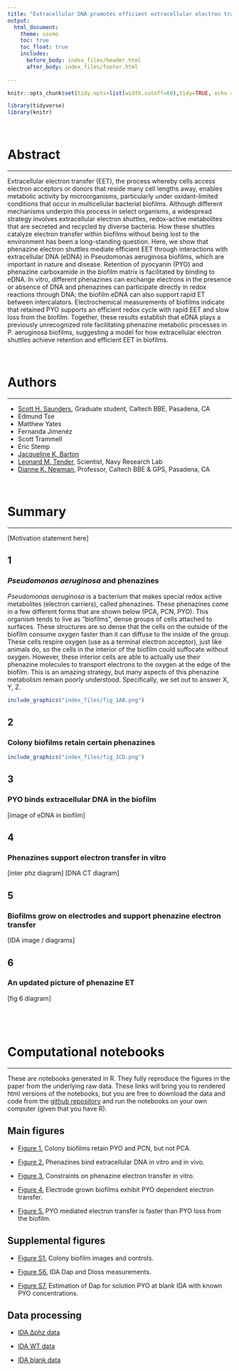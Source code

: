 ```yaml
---
title: "Extracellular DNA promotes efficient extracellular electron transfer by pyocyanin in *Pseudomonas aeruginosa* biofilms."
output: 
  html_document:
    theme: cosmo
    toc: true
    toc_float: true
    includes:
      before_body: index_files/header.html
      after_body: index_files/footer.html
  
---
```


```r
knitr::opts_chunk$set(tidy.opts=list(width.cutoff=60),tidy=TRUE, echo = F, message=FALSE, warning=FALSE, fig.align="center", fig.retina = 2)

library(tidyverse)
library(knitr)
```

<br>

# Abstract

---

Extracellular electron transfer (EET), the process whereby cells access electron acceptors or donors that reside many cell lengths away, enables metabolic activity by microorganisms, particularly under oxidant-limited conditions that occur in multicellular bacterial biofilms. Although different mechanisms underpin this process in select organisms, a widespread strategy involves extracellular electron shuttles, redox-active metabolites that are secreted and recycled by diverse bacteria. How these shuttles catalyze electron transfer within biofilms without being lost to the environment has been a long-standing question. Here, we show that phenazine electron shuttles mediate efficient EET through interactions with extracellular DNA (eDNA) in Pseudomonas aeruginosa biofilms, which are important in nature and disease. Retention of pyocyanin (PYO) and phenazine carboxamide in the biofilm matrix is facilitated by binding to eDNA. In vitro, different phenazines can exchange electrons in the presence or absence of DNA and phenazines can participate directly in redox reactions through DNA; the biofilm eDNA can also support rapid ET between intercalators. Electrochemical measurements of biofilms indicate that retained PYO supports an efficient redox cycle with rapid EET and slow loss from the biofilm. Together, these results establish that eDNA plays a previously unrecognized role facilitating phenazine metabolic processes in P. aeruginosa biofilms, suggesting a model for how extracellular electron shuttles achieve retention and efficient EET in biofilms. 

<br>

# Authors

---

* [Scott H. Saunders](https://scott-saunders.github.io/labwork/), Graduate student, Caltech BBE, Pasadena, CA
* Edmund Tse
* Matthew Yates
* Fernanda Jimenéz
* Scott Trammell
* Eric Stemp
* [Jacqueline K. Barton](http://www.its.caltech.edu/~jkbgrp/)
* [Leonard M. Tender](NRL), Scientist, Navy Research Lab
* [Dianne K. Newman](http://dknweb.caltech.edu/Newman_Lab.html), Professor, Caltech BBE & GPS, Pasadena, CA

<br>

# Summary {.tabset}

----

[Motivation statement here]

## 1

### *Pseudomonas aeruginosa* and phenazines {.toc-ignore}

*Pseudomonas aeruginosa* is a bacterium that makes special redox active metabolites (electron carriers), called phenazines. These phenazines come in a few different forms that are shown below (PCA, PCN, PYO). This organism tends to live as "biofilms", dense groups of cells attached to surfaces. These structures are so dense that the cells on the outside of the biofilm consume oxygen faster than it can diffuse to the inside of the group. These cells respire oxygen (use as a terminal electron acceptor), just like animals do, so the cells in the interior of the biofilm could suffocate without oxygen. However, these interior cells are able to actually use their phenazine molecules to transport electrons to the oxygen at the edge of the biofilm. This is an amazing strategy, but many aspects of this phenazine metabolism remain poorly understood. Specifically, we set out to answer X, Y, Z.


```r
include_graphics("index_files/fig_1AB.png")
```

## 2

### Colony biofilms retain certain phenazines {.toc-ignore}



```r
include_graphics("index_files/fig_1CD.png")
```

## 3

### PYO binds extracellular DNA in the biofilm {.toc-ignore}

[image of eDNA in biofilm]

## 4

### Phenazines support electron transfer in vitro {.toc-ignore}

[inter phz diagram] 
[DNA CT diagram]

## 5

### Biofilms grow on electrodes and support phenazine electron transfer {.toc-ignore}

[IDA image / diagrams]

## 6

### An updated picture of phenazine ET {.toc-ignore}

[fig 6 diagram]

# {.toc-ignore}
<br>

# Computational notebooks

----

These are notebooks generated in R. They fully reproduce the figures in the paper from the underlying raw data. These links will bring you to rendered html versions of the notebooks, but you are free to download the data and code from the [github repository]() and run the notebooks on your own computer (given that you have R).

## Main figures

* [Figure 1.](https://scott-saunders.github.io/phz_eDNA_2019/code/figures/Fig_1/phz2019_Fig_1.html) Colony biofilms retain PYO and PCN, but not PCA.

* [Figure 2.](https://scott-saunders.github.io/phz_eDNA_2019/code/figures/Fig_2/phz2019_Fig_2.html) Phenazines bind extracellular DNA in vitro and in vivo.

* [Figure 3.](https://scott-saunders.github.io/phz_eDNA_2019/code/figures/Fig_3/phz2019_Fig_3.html) Constraints on phenazine electron transfer in vitro.

* [Figure 4.](https://scott-saunders.github.io/phz_eDNA_2019/code/figures/Fig_5/phz2019_Fig_5.html) Electrode grown biofilms exhibit PYO dependent electron transfer.

* [Figure 5.](https://scott-saunders.github.io/phz_eDNA_2019/code/figures/Fig_6/phz2019_Fig_6.html) PYO mediated electron transfer is faster than PYO loss from the biofilm.


## Supplemental figures

* [Figure S1.](https://scott-saunders.github.io/phz_eDNA_2019/code/figures/supplement/Fig_S1/phz2019_Fig_S1.html) Colony biofilm images and controls.

* [Figure S6.](https://scott-saunders.github.io/phz_eDNA_2019/code/figures/supplement/Fig_S6/phz2019_Fig_S6.html) IDA Dap and Dloss measurements.

* [Figure S7.](https://scott-saunders.github.io/phz_eDNA_2019/code/figures/supplement/Fig_S7/phz2019_Fig_S7.html) Estimation of Dap for solution PYO at blank IDA with known PYO concentrations. 

## Data processing

* [IDA ∆phz data](https://scott-saunders.github.io/phz_eDNA_2019/code/processing/IDA_dPHZ/IDA_dPHZ_processing.html)

* [IDA WT data](https://scott-saunders.github.io/phz_eDNA_2019/code/processing/IDA_WT/IDA_WT_processing.html)

* [IDA blank data](https://scott-saunders.github.io/phz_eDNA_2019/code/processing/IDA_blank/IDA_blank_processing.html)

